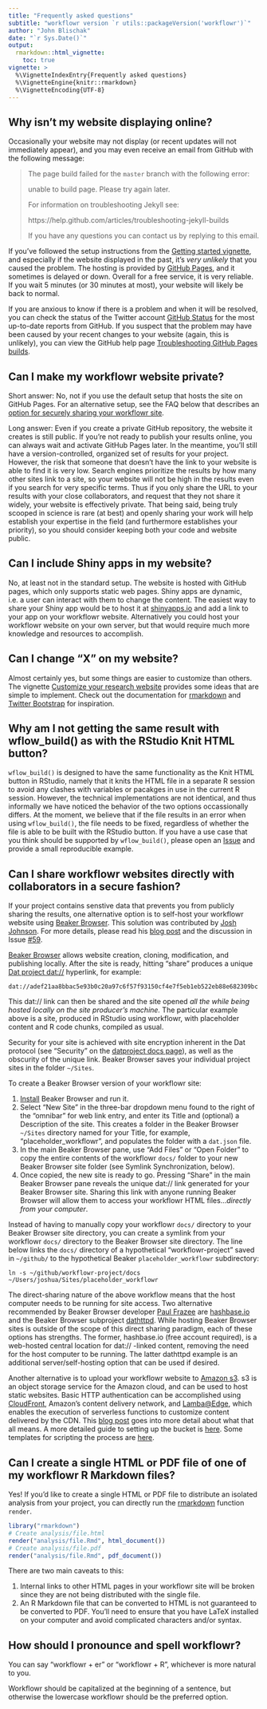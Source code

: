 ```yaml
---
title: "Frequently asked questions"
subtitle: "workflowr version `r utils::packageVersion('workflowr')`"
author: "John Blischak"
date: "`r Sys.Date()`"
output:
  rmarkdown::html_vignette:
    toc: true
vignette: >
  %\VignetteIndexEntry{Frequently asked questions}
  %\VignetteEngine{knitr::rmarkdown}
  %\VignetteEncoding{UTF-8}
---
```


## Why isn't my website displaying online?

Occasionally your website may not display (or recent updates will not
immediately appear), and you may even receive an email from GitHub with the
following message:

> The page build failed for the `master` branch with the following error:
>
> unable to build page. Please try again later.
>
> For information on troubleshooting Jekyll see:
>
>   https://help.github.com/articles/troubleshooting-jekyll-builds
>
> If you have any questions you can contact us by replying to this email.

If you've followed the setup instructions from the [Getting started
vignette](wflow-01-getting-started.html), and especially if the website
displayed in the past, it's _very unlikely_ that you caused the problem. The 
hosting is provided by [GitHub Pages][gh-pages], and it sometimes is delayed or
down. Overall for a free service, it is very reliable. If you wait 5 minutes (or
30 minutes at most), your website will likely be back to normal.

If you are anxious to know if there is a problem and when it will be resolved,
you can check the status of the Twitter account [GitHub Status][gh-status] for
the most up-to-date reports from GitHub. If you suspect that the problem may
have been caused by your recent changes to your website (again, this is
unlikely), you can view the GitHub help page [Troubleshooting GitHub Pages
builds][gh-troubleshooting].

## Can I make my workflowr website private?

Short answer: No, not if you use the default setup that hosts the site on GitHub
Pages. For an alternative setup, see the FAQ below that describes an [option for
securely sharing your workflowr site][faq-beaker].

[faq-beaker]: #can-i-share-workflowr-websites-directly-with-collaborators-in-a-secure-fashion

Long answer: Even if you create a private GitHub repository, the website it
creates is still public. If you're not ready to publish your results online, you
can always wait and activate GitHub Pages later. In the meantime, you'll still
have a version-controlled, organized set of results for your project. However,
the risk that someone that doesn't have the link to your website is able to find
it is very low. Search engines prioritize the results by how many other sites
link to a site, so your website will not be high in the results even if you
search for very specific terms. Thus if you only share the URL to your results
with your close collaborators, and request that they not share it widely, your
website is effectively private. That being said, being truly scooped in science
is rare (at best) and openly sharing your work will help establish your
expertise in the field (and furthermore establishes your priority), so you
should consider keeping both your code and website public.

## Can I include Shiny apps in my website?

No, at least not in the standard setup. The website is hosted with GitHub pages,
which only supports static web pages. Shiny apps are dynamic, i.e. a user can
interact with them to change the content. The easiest way to share your Shiny
app would be to host it at [shinyapps.io](http://www.shinyapps.io/) and add a
link to your app on your workflowr website. Alternatively you could host your
workflowr website on your own server, but that would require much more knowledge
and resources to accomplish.

## Can I change "X" on my website?

Almost certainly yes, but some things are easier to customize than others. The
vignette [Customize your research website](wflow-02-customization.html) provides
some ideas that are simple to implement. Check out the documentation for
[rmarkdown][] and [Twitter Bootstrap][Bootstrap] for inspiration.

## Why am I not getting the same result with wflow_build() as with the RStudio Knit HTML button?

`wflow_build()` is designed to have the same functionality as the Knit HTML
button in RStudio, namely that it knits the HTML file in a separate R session to
avoid any clashes with variables or pacakges in use in the current R session.
However, the technical implementations are not identical, and thus informally we
have noticed the behavior of the two options occassionally differs. At the
moment, we believe that if the file results in an error when using
`wflow_build()`, the file needs to be fixed, regardless of whether the file is
able to be built with the RStudio button. If you have a use case that you think
should be supported by `wflow_build()`, please open an [Issue][issues] and
provide a small reproducible example.

## Can I share workflowr websites directly with collaborators in a secure fashion?

If your project contains senstive data that prevents you from publicly sharing
the results, one alternative option is to self-host your workflowr website using
[Beaker Browser][beaker]. This solution was contributed by [Josh
Johnson][johnsonlab]. For more details, please read his [blog
post][johnsonlab-blog] and the discussion in Issue [#59][].

[Beaker Browser][beaker] allows website creation, cloning, modification, and
publishing locally. After the site is ready, hitting "share" produces a unique
[Dat project dat://][dat] hyperlink, for example:

    dat://adef21aa8bbac5e93b0c20a97c6f57f93150cf4e7f5eb1eb522eb88e682309bc

This dat:// link can then be shared and the site opened *all the while being
hosted locally on the site producer's machine.* The particular example above is
a site, produced in RStudio using workflowr, with placeholder content and R code
chunks, compiled as usual.

Security for your site is achieved with site encryption inherent in the Dat
protocol (see "Security" on the [datproject docs page][dat-docs]), as well as
the obscurity of the unique link. Beaker Browser saves your individual project
sites in the folder `~/Sites`.

To create a Beaker Browser version of your workflowr site:

1. [Install][beaker-install] Beaker Browser and run it.
1. Select "New Site" in the three-bar dropdown menu found to the right of the
"omnibar" for web link entry, and enter its Title and (optional) a Description
of the site. This creates a folder in the Beaker Browser `~/Sites` directory
named for your Title, for example, "placeholder_workflowr", and populates the
folder with a `dat.json` file.
1. In the main Beaker Browser pane, use "Add Files" or "Open Folder" to copy the
entire contents of the workflowr `docs/` folder to your new Beaker Browser site
folder (see Symlink Synchronization, below).
1. Once copied, the new site is ready to go. Pressing "Share" in the main Beaker
Browser pane reveals the unique dat:// link generated for your Beaker Browser
site. Sharing this link with anyone running Beaker Browser will allow them to
access your workflowr HTML files...*directly from your computer*.

Instead of having to manually copy your workflowr `docs/` directory to your
Beaker Browser site directory, you can create a symlink from your workflowr
`docs/` directory to the Beaker Browser site directory. The line below links the
`docs/` directory of a hypothetical "workflowr-project" saved in `~/github/` to
the hypothetical Beaker `placeholder_workflowr` subdirectory:

    ln -s ~/github/workflowr-project/docs ~/Users/joshua/Sites/placeholder_workflowr

The direct-sharing nature of the above workflow means that the host computer
needs to be running for site access. Two alternative recommended by Beaker
Browser developer [Paul Frazee][pfrazee] are [hashbase.io][] and the Beaker
Browser subproject [dathttpd][]. While hosting Beaker Browser sites is outside
of the scope of this direct sharing paradigm, each of these options has
strengths. The former, hashbase.io (free account required), is a web-hosted
central location for dat:// -linked content, removing the need for the host
computer to be running. The latter dathttpd example is an additional
server/self-hosting option that can be used if desired.

Another alternative is to upload your workflowr website to [Amazon s3][s3]. s3 is
an object storage service for the Amazon cloud, and can be used to host static
websites. Basic HTTP authentication can be accomplished using [CloudFront][cloudfront],
Amazon's content delivery network, and [Lamba@Edge][lambda], which enables the 
execution of serverless functions to customize content delivered by the CDN.
This [blog post][hackernoon] goes into more detail about what that all means.
A more detailed guide to setting up the bucket is [here][kynatro]. Some
templates for scripting the process are [here][dumrauf].

## Can I create a single HTML or PDF file of one of my workflowr R Markdown files?

Yes! If you'd like to create a single HTML or PDF file to distribute an isolated
analysis from your project, you can directly run the [rmarkdown][] function
`render`.

```r
library("rmarkdown")
# Create analysis/file.html
render("analysis/file.Rmd", html_document())
# Create analysis/file.pdf
render("analysis/file.Rmd", pdf_document())
```

There are two main caveats to this:

1. Internal links to other HTML pages in your workflowr site will be broken
since they are not being distributed with the single file.
1. An R Markdown file that can be converted to HTML is not guaranteed to be
converted to PDF. You'll need to ensure that you have LaTeX installed on your
computer and avoid complicated characters and/or syntax.

## How should I pronounce and spell workflowr?

You can say "workflowr + er" or "workflowr + R", whichever is more natural to
you.

Workflowr should be capitalized at the beginning of a sentence, but otherwise
the lowercase workflowr should be the preferred option.

[#59]: https://github.com/jdblischak/workflowr/issues/59
[beaker]: https://beakerbrowser.com/
[beaker-install]: https://beakerbrowser.com/docs/install/
[Bootstrap]: http://getbootstrap.com/
[cloudfront]: https://aws.amazon.com/cloudfront/
[dat]: https://datproject.org/
[dat-docs]: https://docs.datproject.org/
[dathttpd]: https://github.com/beakerbrowser/dathttpd
[dumrauf]: https://github.com/dumrauf/serverless_static_website_with_basic_auth
[gh-pages]: https://pages.github.com/
[gh-status]: https://twitter.com/githubstatus
[gh-troubleshooting]: https://help.github.com/articles/troubleshooting-github-pages-builds/
[hackernoon]: https://hackernoon.com/serverless-password-protecting-a-static-website-in-an-aws-s3-bucket-bfaaa01b8666
[hashbase.io]: https://hashbase.io
[issues]: https://github.com/jdblischak/workflowr/issues
[johnsonlab]: https://github.com/johnsonlab
[johnsonlab-blog]: https://johnsonlab.github.io/blog-post-22/
[kynatro]: http://kynatro.com/blog/2018/01/03/a-step-by-step-guide-to-creating-a-password-protected-s3-bucket/
[lambda]: https://docs.aws.amazon.com/lambda/latest/dg/lambda-edge.html
[pfrazee]: https://github.com/pfrazee
[rmarkdown]: http://rmarkdown.rstudio.com/
[s3]: https://aws.amazon.com/s3/
